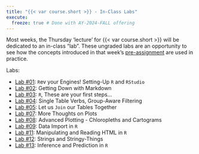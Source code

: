 ```yaml
---
title: "{{< var course.short >}} - In-Class Labs"
execute:
  freeze: true # Done with AY-2024-FALL offering
---
```


Most weeks, the Thursday 'lecture' for {{< var course.short >}} will be dedicated to an in-class "lab". These ungraded labs are an opportunity to see how the concepts introduced in that week's [pre-assignment](./preassigns.html) are used in practice.

Labs:

- [Lab #01](./labs/lab01.html): `R`ev your Engines! Setting-Up `R` and `RStudio`
- [Lab #02](./labs/lab02.html): Getting Down with Markdown
- [Lab #03](./labs/lab03.html): `R`, These are your first steps...
- [Lab #04](./labs/lab04.html): Single Table Verbs, Group-Aware Filtering
- [Lab #05](./labs/lab05.html): Let us `Join` our Tables Together
- [Lab #07](./labs/lab07.html): More Thoughts on Plots
- [Lab #08](./labs/lab08.html): Advanced Plotting - Chloropleths and Cartograms
- [Lab #09](./labs/lab09.html): Data Import in `R`
- [Lab #11](./labs/lab11.html): Manipulating and Reading HTML in `R`
- [Lab #12](./labs/lab12.html): Strings and Stringy-Things
- [Lab #13](./labs/lab13.html): Inference and Prediction in `R`
